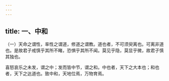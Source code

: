 ```yaml
---
---
---
```

title: 一、中和
---




（一）天命之谓性，率性之谓道，修道之谓教。道也者，不可须臾离也。可离非道也。是故君子戒慎乎其所不睹，恐惧乎其所不闻。莫见乎隐，莫显乎微，故君子慎其独也。

喜怒哀乐之未发，谓之中；发而皆中节，谓之和。中也者，天下之大本也；和也者，天下之达道也。致中和，天地位焉，万物育焉。